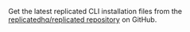 Get the latest replicated CLI installation files from the [replicatedhq/replicated repository](https://github.com/replicatedhq/replicated/releases) on GitHub.